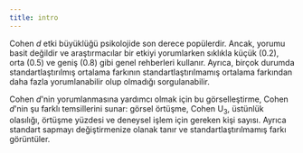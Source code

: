 ```yaml
---
title: intro
---
```


Cohen *d* etki büyüklüğü psikolojide son derece popülerdir. Ancak, yorumu basit değildir ve araştırmacılar bir etkiyi yorumlarken sıklıkla küçük (0.2), orta (0.5) ve geniş (0.8) gibi genel rehberleri kullanır. Ayrıca, birçok durumda standartlaştırılmış ortalama farkının standartlaştırılmamış ortalama farkından daha fazla yorumlanabilir olup olmadığı sorgulanabilir.

Cohen *d*'nin yorumlanmasına yardımcı olmak için bu görselleştirme, Cohen *d*'nin şu farklı temsillerini sunar: görsel örtüşme, Cohen U<sub>3</sub>, üstünlük olasılığı, örtüşme yüzdesi ve deneysel işlem için gereken kişi sayısı. Ayrıca standart sapmayı değiştirmenize olanak tanır ve standartlaştırılmamış farkı görüntüler.


